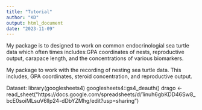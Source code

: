 ```yaml
---
title: "Tutorial"
author: "KD"
output: html_document
date: "2023-11-09"
---
```

My package is to designed to work on common endocrinologial sea turtle data which often times includes:GPA coordinates of nests, reproductive output, carapace length, and the concentrations of various biomarkers.   

My package to work with the recording of nesting sea turtle data. This includes, GPA coordinates, steroid concentration, and reproductive output.   

Dataset:
library(googlesheets4)
googlesheets4::gs4_deauth()
drago <- read_sheet("https://docs.google.com/spreadsheets/d/1inuh6gbKDD46Sw8_bcE0soiMLsuV6llp24-dDbYZMhg/edit?usp=sharing")
